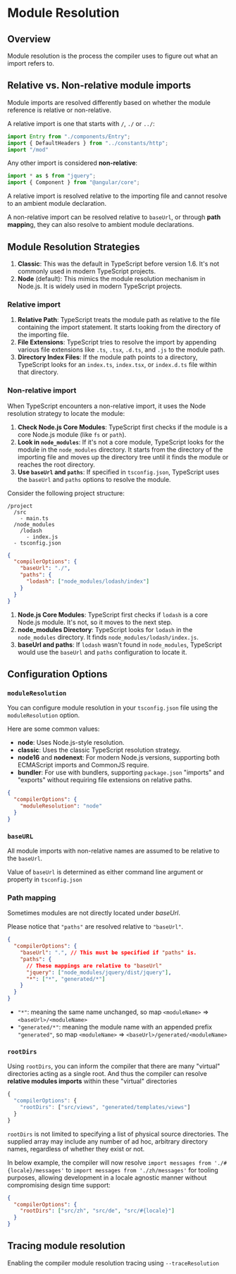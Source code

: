 # Module Resolution

## Overview

Module resolution is the process the compiler uses to figure out what an import refers to.


## Relative vs. Non-relative module imports

Module imports are resolved differently based on whether the module reference is relative or non-relative.

A relative import is one that starts with `/`, `./` or `../`:

```ts
import Entry from "./components/Entry";
import { DefaultHeaders } from "../constants/http";
import "/mod"
```

Any other import is considered **non-relative**:

```ts
import * as $ from "jquery";
import { Component } from "@angular/core";
```

A relative import is resolved relative to the importing file and cannot resolve to an ambient module declaration.

A non-relative import can be resolved relative to `baseUrl`, or through **path mappin**g, they can also resolve to ambient module declarations.


## Module Resolution Strategies

1. **Classic**: This was the default in TypeScript before version 1.6. It's not commonly used in modern TypeScript projects.
2. **Node** (default): This mimics the module resolution mechanism in Node.js. It is widely used in modern TypeScript projects.


### Relative import

1. **Relative Path**: TypeScript treats the module path as relative to the file containing the import statement. It starts looking from the directory of the importing file.
2. **File Extensions**: TypeScript tries to resolve the import by appending various file extensions like `.ts`, `.tsx`, `.d.ts`, and `.js` to the module path.
3. **Directory Index Files**: If the module path points to a directory, TypeScript looks for an `index.ts`, `index.tsx`, or `index.d.ts` file within that directory.


### Non-relative import

When TypeScript encounters a non-relative import, it uses the Node resolution strategy to locate the module:
1. **Check Node.js Core Modules**: TypeScript first checks if the module is a core Node.js module (like `fs` or `path`).
2. **Look in `node_modules`**: If it's not a core module, TypeScript looks for the module in the `node_modules` directory. It starts from the directory of the importing file and moves up the directory tree until it finds the module or reaches the root directory.
3. **Use `baseUrl` and `paths`**: If specified in `tsconfig.json`, TypeScript uses the `baseUrl` and `paths` options to resolve the module.

Consider the following project structure:
```
/project
  /src
    - main.ts
  /node_modules
    /lodash
      - index.js
  - tsconfig.json
```

```json filename="tsconfig.json"
{
  "compilerOptions": {
    "baseUrl": "./",
    "paths": {
      "lodash": ["node_modules/lodash/index"]
    }
  }
}
```

1. **Node.js Core Modules**: TypeScript first checks if `lodash` is a core Node.js module. It's not, so it moves to the next step.
2. **node_modules Directory**: TypeScript looks for `lodash` in the `node_modules` directory. It finds `node_modules/lodash/index.js`.
3. **baseUrl and paths**: If `lodash` wasn't found in `node_modules`, TypeScript would use the `baseUrl` and `paths` configuration to locate it.


## Configuration Options

### `moduleResolution`

You can configure module resolution in your `tsconfig.json` file using the `moduleResolution` option.

Here are some common values:
- **node**: Uses Node.js-style resolution.
- **classic**: Uses the classic TypeScript resolution strategy.
- **node16** and **nodenext**: For modern Node.js versions, supporting both ECMAScript imports and CommonJS require.
- **bundler**: For use with bundlers, supporting `package.json` "imports" and "exports" without requiring file extensions on relative paths.

```json
{
  "compilerOptions": {
    "moduleResolution": "node"
  }
}
```


### `baseURL`

All module imports with non-relative names are assumed to be relative to the `baseUrl`.

Value of `baseUrl` is determined as either command line argument or property in `tsconfig.json`


### Path mapping

Sometimes modules are not directly located under *baseUrl*.

Please notice that `"paths"` are resolved relative to `"baseUrl"`.

```json
{
  "compilerOptions": {
    "baseUrl": ".", // This must be specified if "paths" is.
    "paths": {
      // These mappings are relative to "baseUrl"
      "jquery": ["node_modules/jquery/dist/jquery"],
      "*": ["*", "generated/*"]
    }
  }
}
```

- `"*"`: meaning the same name unchanged, so map `<moduleName>` => `<baseUrl>/<moduleName>`
- `"generated/*"`: meaning the module name with an appended prefix `"generated"`, so map `<moduleName>` => `<baseUrl>/generated/<moduleName>`


### `rootDirs`

Using `rootDirs`, you can inform the compiler that there are many "virtual" directories acting as a single root. And thus the compiler can resolve **relative modules imports** within these "virtual" directories

```ts
{
  "compilerOptions": {
    "rootDirs": ["src/views", "generated/templates/views"]
  }
}
```

`rootDirs` is not limited to specifying a list of physical source directories. The supplied array may include any number of ad hoc, arbitrary directory names, regardless of whether they exist or not.

In below example, the compiler will now resolve `import messages from './#{locale}/messages'` to `import messages from './zh/messages'` for tooling purposes, allowing development in a locale agnostic manner without compromising design time support:

```json
{
  "compilerOptions": {
    "rootDirs": ["src/zh", "src/de", "src/#{locale}"]
  }
}
```

## Tracing module resolution

Enabling the compiler module resolution tracing using `--traceResolution`
